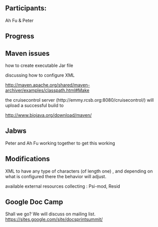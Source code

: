 ==Participants:==

Ah Fu & Peter

== Progress ==

== Maven issues ==

how to create executable Jar file

discussing how to configure XML

http://maven.apache.org/shared/maven-archiver/examples/classpath.html#Make

the cruisecontrol server (http://emmy.rcsb.org:8080/cruisecontrol/) will upload a successful build to 

http://www.biojava.org/download/maven/


== Jabws == 

Peter and Ah Fu working together to get this working


== Modifications ==

XML to have any type of characters (of length one) , and depending on what is configured there the behavior will adjust. 

available external resources collecting :
Psi-mod, Resid

== Google Doc Camp ==

Shall we go? We will discuss on mailing list.
https://sites.google.com/site/docsprintsummit/